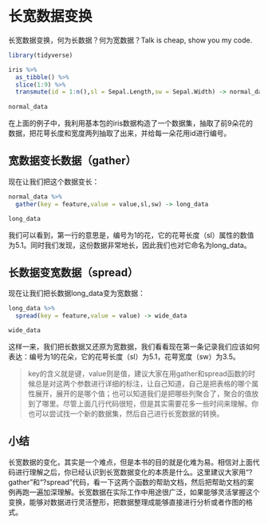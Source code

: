 
# 长宽数据变换

长宽数据变换，何为长数据？何为宽数据？Talk is cheap, show you my code.

```{r,message=FALSE}
library(tidyverse)

iris %>%
  as_tibble() %>%
  slice(1:9) %>%
  transmute(id = 1:n(),sl = Sepal.Length,sw = Sepal.Width) -> normal_data
  
normal_data

```

在上面的例子中，我利用基本包的iris数据构造了一个数据集，抽取了前9朵花的数据，把花萼长度和宽度两列抽取了出来，并给每一朵花用id进行编号。

## 宽数据变长数据（gather）
现在让我们把这个数据变长：
```{r}
normal_data %>%
  gather(key = feature,value = value,sl,sw) -> long_data

long_data
```
  
我们可以看到，第一行的意思是，编号为1的花，它的花萼长度（sl）属性的数值为5.1。同时我们发现，这份数据非常地长，因此我们也对它命名为long_data。

## 长数据变宽数据（spread）
现在让我们把长数据long_data变为宽数据：

```{r}
long_data %>%
  spread(key = feature,value = value) -> wide_data

wide_data
```
  
这样一来，我们把长数据又还原为宽数据，我们看看现在第一条记录我们应该如何表达：编号为1的花朵，它的花萼长度（sl）为5.1，花萼宽度（sw）为3.5。 

> key的含义就是键，value则是值，建议大家在用gather和spread函数的时候总是对这两个参数进行详细的标注，让自己知道，自己是把表格的哪个属性展开，展开的是哪个值；也可以知道我们是把哪些列聚合了，聚合的值放到了哪里。尽管上面几行代码很短，但是其实需要花多一些时间来理解。你也可以尝试找一个新的数据集，然后自己进行长宽数据的转换。

## 小结
长宽数据的变化，其实是一个难点，但是本书的目的就是化难为易。相信对上面代码进行理解之后，你已经认识到长宽数据变化的本质是什么。这里建议大家用“?gather”和“?spread”代码，看一下这两个函数的帮助文档，然后把帮助文档的案例再跑一遍加深理解。长宽数据在实际工作中用途很广泛，如果能够灵活掌握这个变换，能够对数据进行灵活整形，把数据整理成能够直接进行分析或者作图的格式。










